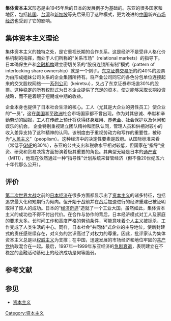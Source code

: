 '''集体资本主义'''形态是由1945年后的日本的发展例子为基础的。东亚的很多国家和地区，包括[[韩国|韩国]]、[[台湾|台湾]]和[[新加坡|新加坡]]等先后采用了这种模式，更为晚进的[[中国|中国]]新兴[[市场经济|市场经济]]也受到了它的影响。

== 集体资本主义理论 ==
集体资本主义的独特之处，是它重视长期的合作关系。这是经济不是受非人格化价格机制的指挥，而处于人们所称的“关系市场”（relational markets）的指导下。日本确保生产和[[金融机构|金融机构]]建立密切关系的“股份连锁所有制”模式（pattern of interlocking share ownership）就是一个例子。[[东京证券交易所|东京证券交易所]]的约40%的股票为由形成姐妹公司关系的企业集团所持有。将产业公司同它的各色分包单位连接起来的交叉股权网络——[[系列公司|系列公司]]（keiretsu），又占了东京证券市场逾30%的股票。这种稳定的所有权形式为日本企业提供了充足的资本，使之能够采取长期投资战略，而不是着眼于短期或中期的收益。

企业本身也提供了日本社会生活的核心。工人（尤其是大企业的男性员工）使企业的“一员”，这在[[美国|美国]]甚至[[欧洲|欧洲]]社会市场国家都不曾出现。作为对其忠诚、奉献和辛勤劳动的回报，工人在传统上预计将获得终身雇用、[[养老金|养老金]]、社会保护以及休闲和娱乐的机会。 企业特别重视建立团队精神和团队认同，管理人员和供相对较小的收入差异支持了这种精神的认同。该制度由于重视劳动力和写作的重要性，被称为“[[人民主义|人民主义]]”（peoplism）。这种经济中的决定性要素是政府。从国际标准来看（常低于[[GNP|GNP]]的30%），东亚的公共支出和税收水平相对较低，但国家在“指导”投资、研究和贸易决策方面扮演着极其重要的角色。其典型无疑是日本的[[通产省|通产省]]（MITI），他现在依然通过一种“指导性”计划系统来督管经济（但不像20世纪五六十年代那么公开）。

== 评价 ==
[[第二次世界大战|第二次世界大战]]之前的[[日本经济|日本经济]]在很多方面都显示出了[[资本主义|资本主义]]的诸多特征，包括追求最大化和短期行为倾向。但开始于战前并在战后加速进行的经济重建已被证明取得了惊人的成功。日本的“[[日本战后经济奇迹|经济奇迹]]”造就了一个工业大国。虽然如此，集体资本主义的成功也不得不付出代价。在合作与协作的背后，日本经济模式对工人及家庭的要求太多。长时间工作和高度严格的劳动条件，可能意味着[[个人主义|个人主义]]被扼杀，工作变成了人类生活的中心。同样，日本社会“共同体”式企业的主导地位，使新封建式的责任感继续存在，对义务的赏识高过了对权力的尊重。因此，批评家认为集体资本主义总是以[[权威主义|权威主义]]为支撑；在中国，迅速发展的市场经济和地位牢固的[[中国共产党|共产党]]执政混合在一起。最后，1997年—1999年东亚经济的[[亚洲金融危机|急剧衰退]]，表明建立在不稳定的金融活动基础上的经济成功是何等脆弱。

==参考文献==
<div class="references-small">
<references />
</div>

==参见==
* [[资本主义|资本主义]]

[[Category:资本主义|Category:资本主义]]